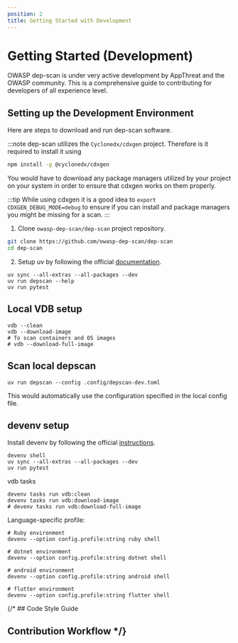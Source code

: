```yaml
---
position: 2
title: Getting Started with Development
---
```


# Getting Started (Development)

OWASP dep-scan is under very active development by AppThreat and the OWASP community.
This is a comprehensive guide to contributing for developers of all experience level.

## Setting up the Development Environment
Here are steps to download and run dep-scan software.

:::note
dep-scan utilizes the `Cyclonedx/cdxgen` project. Therefore is it required to install it using
```bash
npm install -g @cyclonedx/cdxgen
```
You would have to download any package managers utilized by your project on your system in order to ensure that cdxgen works on them properly.

:::tip
While using cdxgen it is a good idea to `export CDXGEN_DEBUG_MODE=debug` to ensure if you can install and package managers you might be missing for a scan.
:::


1. Clone `owasp-dep-scan/dep-scan` project repository.

```bash
git clone https://github.com/owasp-dep-scan/dep-scan
cd dep-scan
```

2. Setup uv by following the official [documentation](https://docs.astral.sh/uv/).

```shell
uv sync --all-extras --all-packages --dev
uv run depscan --help
uv run pytest
```

## Local VDB setup

```shell
vdb --clean
vdb --download-image
# To scan containers and OS images
# vdb --download-full-image
```

## Scan local depscan

```shell
uv run depscan --config .config/depscan-dev.toml
```

This would automatically use the configuration specified in the local config file.

## devenv setup

Install devenv by following the official [instructions](https://devenv.sh/getting-started/).

```shell
devenv shell
uv sync --all-extras --all-packages --dev
uv run pytest
```

vdb tasks

```shell
devenv tasks run vdb:clean
devenv tasks run vdb:download-image
# devenv tasks run vdb:download-full-image
```

Language-specific profile:

```shell
# Ruby environment
devenv --option config.profile:string ruby shell

# dotnet environment
devenv --option config.profile:string dotnet shell

# android environment
devenv --option config.profile:string android shell

# flutter environment
devenv --option config.profile:string flutter shell
```

{/* ## Code Style Guide

## Contribution Workflow */}

